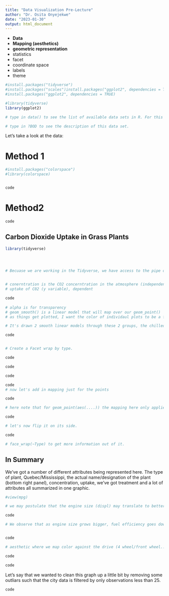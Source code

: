 ---
title: "Data Visualization Pre-Lecture"
author: "Dr. Osita Onyejekwe"
date: "2023-01-30"
output: html_document
---

-   **Data**
-   **Mapping (aesthetics)**
-   **geometric representation**
-   statistics
-   facet
-   coordinate space
-   labels
-   theme

```{r}

#install.packages("tidyverse")
#install.packages("scales")install.packages("ggplot2", dependencies = TRUE)
#install.packages("ggplot2", dependencies = TRUE)

#library(tidyverse)
library(ggplot2)

# type in data() to see the list of available data sets in R. For this lecture we are going to be looking at the BOD (Biochemical Oxygen Demand) data set. 

# type in ?BOD to see the description of this data set. 


```

Let's take a look at the data:

# Method 1

```{r}
#install.packages("colorspace")
#library(colorspace)


code 

```

# Method2

```{r}

code 


```

## Carbon Dioxide Uptake in Grass Plants

```{r}

library(tidyverse)




# Becuase we are working in the Tidyverse, we have access to the pipe operator. 


# conerntration is the CO2 concerntration in the atmosphere (independent)
# uptake of C02 (y variable), dependent 

code 
 
# alpha is for transparency  
# geom_smooth() is a linear model that will map over our geom_point()
# as things get plotted, I want the color of individaul plots to be a function of which treatment group that particular observation or row was int 

# It's drawn 2 smooth linear models through these 2 groups, the chilled and non-chilled (treatment groups applied to graphs) and around each of them it has drawn the standard error. 

code 


# Create a Facet wrap by type. 

code 

code 


```

```{r}

code 

code 
# now let's add in mapping just for the points 

code

# here note that for geom_point(aes(....)) the mapping here only applied to the points. It did not apply to the other layers of this particular graph. 

code 

# let's now flip it on its side. 

code  

# face_wrap(~Type) to get more information out of it. 

```

## In Summary

We've got a number of different attributes being represented here. The type of plant, Quebec/Mississippi, the actual name/designation of the plant (bottom right panel), concentration, uptake, we've got treatment and a lot of attributes all summarized in one graphic.

```{r}


#view(mpg)

# we may postulate that the engine size (displ) may translate to better "city" and "hwy" fuel efficienty (miles per gallon) 

code 

# We observe that as engine size grows bigger, fuel efficiency goes down. 


code 

# aesthetic where we map color against the drive (4 wheel/front wheel..etc) such that the size of each dot is a function of the transmission type. 

code

code

```

Let's say that we wanted to clean this graph up a little bit by removing some outliars such that the city data is filtered by only observations less than 25.

```{r}
code

```

